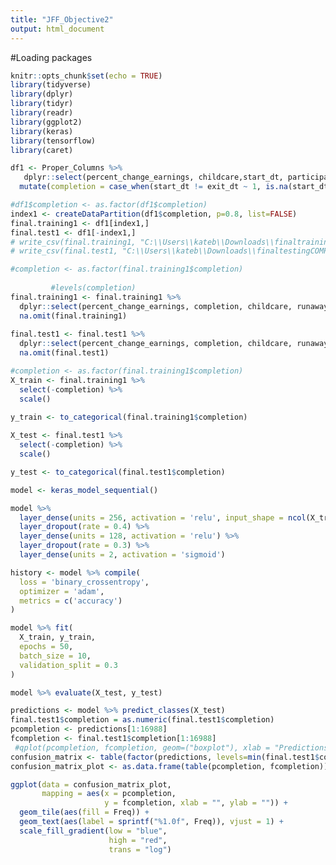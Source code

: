 ---
title: "JFF_Objective2"
output: html_document
---

#Loading packages
```{r setup, include=FALSE}
knitr::opts_chunk$set(echo = TRUE)
library(tidyverse)
library(dplyr)
library(tidyr)
library(readr)
library(ggplot2)
library(keras)
library(tensorflow)
library(caret)
```

```{r}
df1 <- Proper_Columns %>%
   dplyr::select(percent_change_earnings, childcare,start_dt, participation_dt, exit_dt, ninety_days_past_exit, planned_end_dt, runaway_youth, pregnant_youth, at_risk, gender_cd, msfw, cm_claimant_flag) %>%
  mutate(completion = case_when(start_dt != exit_dt ~ 1, is.na(start_dt) == TRUE ~ 0)) 
```

```{r}
#df1$completion <- as.factor(df1$completion)
index1 <- createDataPartition(df1$completion, p=0.8, list=FALSE)
final.training1 <- df1[index1,]
final.test1 <- df1[-index1,]
# write_csv(final.training1, "C:\\Users\\kateb\\Downloads\\finaltrainingCOMPLETION.csv")
# write_csv(final.test1, "C:\\Users\\kateb\\Downloads\\finaltestingCOMPLETION.csv")
```

```{r}
#completion <- as.factor(final.training1$completion)
 
         #levels(completion)
final.training1 <- final.training1 %>%
  dplyr::select(percent_change_earnings, completion, childcare, runaway_youth, pregnant_youth, at_risk, gender_cd, msfw, cm_claimant_flag) %>%
  na.omit(final.training1)
 
final.test1 <- final.test1 %>%
  dplyr::select(percent_change_earnings, completion, childcare, runaway_youth, pregnant_youth, at_risk, gender_cd, msfw, cm_claimant_flag) %>%
  na.omit(final.test1)
```

```{r}
#completion <- as.factor(final.training1$completion)
X_train <- final.training1 %>% 
  select(-completion) %>% 
  scale()
  
y_train <- to_categorical(final.training1$completion)
```

```{r}
X_test <- final.test1 %>% 
  select(-completion) %>% 
  scale()

y_test <- to_categorical(final.test1$completion)
```

```{r}
model <- keras_model_sequential() 

model %>% 
  layer_dense(units = 256, activation = 'relu', input_shape = ncol(X_train)) %>% 
  layer_dropout(rate = 0.4) %>% 
  layer_dense(units = 128, activation = 'relu') %>%
  layer_dropout(rate = 0.3) %>%
  layer_dense(units = 2, activation = 'sigmoid')

history <- model %>% compile(
  loss = 'binary_crossentropy',
  optimizer = 'adam',
  metrics = c('accuracy')
)

model %>% fit(
  X_train, y_train, 
  epochs = 50, 
  batch_size = 10,
  validation_split = 0.3
)
```

```{r}
model %>% evaluate(X_test, y_test)
```

```{r}
predictions <- model %>% predict_classes(X_test)
final.test1$completion = as.numeric(final.test1$completion)
pcompletion <- predictions[1:16988]
fcompletion <- final.test1$completion[1:16988]
 #qplot(pcompletion, fcompletion, geom=("boxplot"), xlab = "Predictions", ylab = "Observations", main = "Model Performance")
confusion_matrix <- table(factor(predictions, levels=min(final.test1$completion):max(final.test1$completion)),factor(final.test1$completion, levels=min(final.test1$completion):max(final.test1$completion)))
confusion_matrix_plot <- as.data.frame(table(pcompletion, fcompletion))

ggplot(data = confusion_matrix_plot,
       mapping = aes(x = pcompletion,
                     y = fcompletion, xlab = "", ylab = "")) +
  geom_tile(aes(fill = Freq)) +
  geom_text(aes(label = sprintf("%1.0f", Freq)), vjust = 1) +
  scale_fill_gradient(low = "blue",
                      high = "red",
                      trans = "log") 
```

